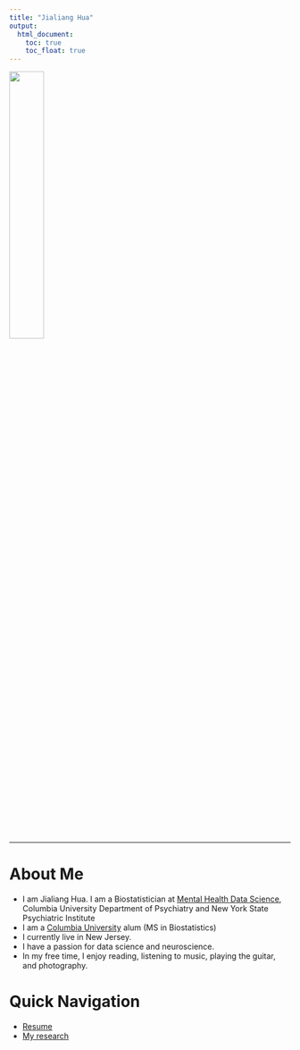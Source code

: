 ```yaml
---
title: "Jialiang Hua"
output: 
  html_document:
    toc: true
    toc_float: true
---
```


<img src="images/JialiangHua.jpg" style="width:35%">

* * *

# About Me

- I am Jialiang Hua. I am a Biostatistician at [Mental Health Data Science](https://www.columbiapsychiatry.org/research/research-areas/mental-health-data-science), Columbia University Department of Psychiatry and New York State Psychiatric Institute
- I am a [Columbia University](https://www.columbia.edu) alum (MS in Biostatistics)
- I currently live in New Jersey.
- I have a passion for data science and neuroscience.
- In my free time, I enjoy reading, listening to music, playing the guitar, and photography.

# Quick Navigation

- [Resume](library/Resume_JialiangHua_202305_2.pdf)
- [My research](research.html)
